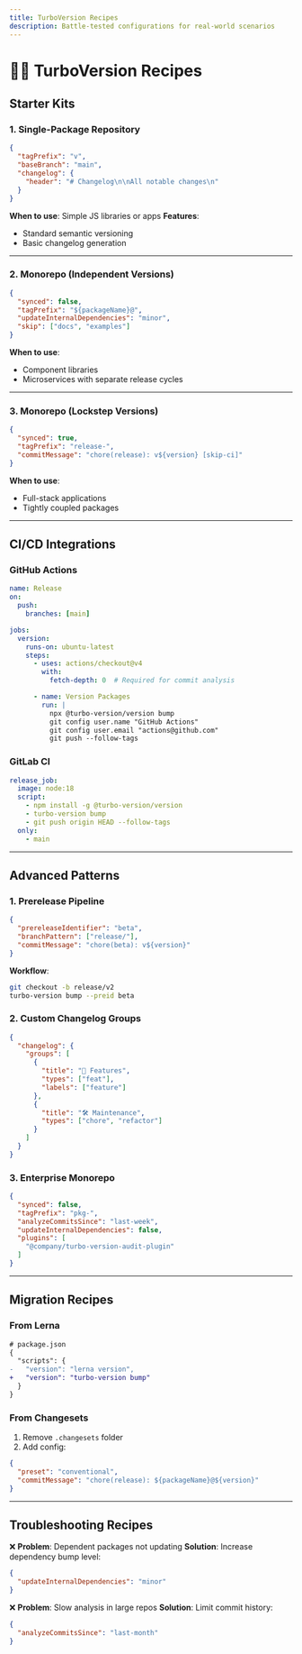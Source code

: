 ```yaml
---
title: TurboVersion Recipes
description: Battle-tested configurations for real-world scenarios
---
```


# 🧑‍🍳 TurboVersion Recipes

## Starter Kits

### 1. Single-Package Repository
```json
{
  "tagPrefix": "v",
  "baseBranch": "main",
  "changelog": {
    "header": "# Changelog\n\nAll notable changes\n"
  }
}
```
**When to use**: Simple JS libraries or apps
**Features**:
- Standard semantic versioning
- Basic changelog generation

---

### 2. Monorepo (Independent Versions)
```json
{
  "synced": false,
  "tagPrefix": "${packageName}@",
  "updateInternalDependencies": "minor",
  "skip": ["docs", "examples"]
}
```
**When to use**:
- Component libraries
- Microservices with separate release cycles

---

### 3. Monorepo (Lockstep Versions)
```json
{
  "synced": true,
  "tagPrefix": "release-",
  "commitMessage": "chore(release): v${version} [skip-ci]"
}
```
**When to use**:
- Full-stack applications
- Tightly coupled packages

---

## CI/CD Integrations

### GitHub Actions
```yaml
name: Release
on:
  push:
    branches: [main]

jobs:
  version:
    runs-on: ubuntu-latest
    steps:
      - uses: actions/checkout@v4
        with:
          fetch-depth: 0  # Required for commit analysis

      - name: Version Packages
        run: |
          npx @turbo-version/version bump
          git config user.name "GitHub Actions"
          git config user.email "actions@github.com"
          git push --follow-tags
```

### GitLab CI
```yaml
release_job:
  image: node:18
  script:
    - npm install -g @turbo-version/version
    - turbo-version bump
    - git push origin HEAD --follow-tags
  only:
    - main
```

---

## Advanced Patterns

### 1. Prerelease Pipeline
```json
{
  "prereleaseIdentifier": "beta",
  "branchPattern": ["release/"],
  "commitMessage": "chore(beta): v${version}"
}
```
**Workflow**:
```bash
git checkout -b release/v2
turbo-version bump --preid beta
```

### 2. Custom Changelog Groups
```json
{
  "changelog": {
    "groups": [
      {
        "title": "🚀 Features",
        "types": ["feat"],
        "labels": ["feature"]
      },
      {
        "title": "🛠️ Maintenance",
        "types": ["chore", "refactor"]
      }
    ]
  }
}
```

### 3. Enterprise Monorepo
```json
{
  "synced": false,
  "tagPrefix": "pkg-",
  "analyzeCommitsSince": "last-week",
  "updateInternalDependencies": false,
  "plugins": [
    "@company/turbo-version-audit-plugin"
  ]
}
```

---

## Migration Recipes

### From Lerna
```diff
# package.json
{
  "scripts": {
-   "version": "lerna version",
+   "version": "turbo-version bump"
  }
}
```

### From Changesets
1. Remove `.changesets` folder
2. Add config:
```json
{
  "preset": "conventional",
  "commitMessage": "chore(release): ${packageName}@${version}"
}
```

---

## Troubleshooting Recipes

❌ **Problem**: Dependent packages not updating
**Solution**: Increase dependency bump level:
```json
{
  "updateInternalDependencies": "minor"
}
```

❌ **Problem**: Slow analysis in large repos
**Solution**: Limit commit history:
```json
{
  "analyzeCommitsSince": "last-month"
}
```
